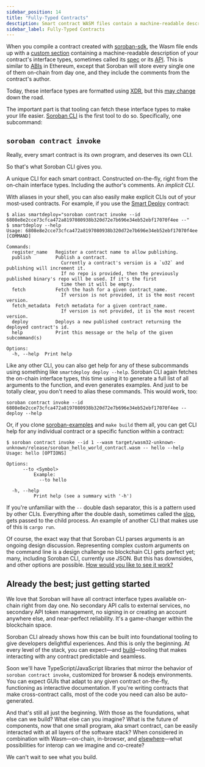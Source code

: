 ```yaml
---
sidebar_position: 14
title: "Fully-Typed Contracts"
desctiption: Smart contract WASM files contain a machine-readable description of the interface type.
sidebar_label: Fully-Typed Contracts
---
```


<head>
  <title>
    Smart contract WASM files contain a machine-readable description of the
    interface type.
  </title>
  <meta charSet="utf-8" />
  <meta
    property="og:title"
    content="Smart contract WASM files contain a machine-readable description of the interface type."
  />
  <meta
    property="og:description"
    content="All smart contract interface types will be available on-chain right away with no secondary API calls to external services, no secondary API management, and more."
  />
  <link
    rel="canonical"
    href="https://soroban.stellar.org/docs/soroban-internals/fully-typed-contracts"
  />
</head>

When you compile a contract created with [soroban-sdk](../resources/sdks/rust.mdx), the Wasm file ends up with a [custom section](https://webassembly.github.io/spec/core/appendix/custom.html) containing a machine-readable description of your contract's interface types, sometimes called its [spec](https://github.com/stellar/rs-soroban-sdk/tree/main/soroban-spec) or its [API](https://github.com/stellar/soroban-docs/pull/381#issuecomment-1507283476). This is similar to [ABIs](https://www.quicknode.com/guides/ethereum-development/smart-contracts/what-is-an-abi/) in Ethereum, except that Soroban will store every single one of them on-chain from day one, and they include the comments from the contract's author.

Today, these interface types are formatted using [XDR](https://developers.stellar.org/docs/encyclopedia/xdr), but this [may change](https://github.com/stellar/rs-soroban-sdk/issues/683) down the road.

The important part is that tooling can fetch these interface types to make your life easier. [Soroban CLI](../resources/soroban-cli.mdx) is the first tool to do so. Specifically, one subcommand:

## `soroban contract invoke`

Really, every smart contract is its own program, and deserves its own CLI.

So that's what Soroban CLI gives you.

A unique CLI for each smart contract. Constructed on-the-fly, right from the on-chain interface types. Including the author's comments. An _implicit CLI_.

With aliases in your shell, you can also easily make explicit CLIs out of your most-used contracts. For example, if you use the [Smart Deploy](https://communityfund.stellar.org/projects/smart-deploy-scf-13) contract:

```text
$ alias smartdeploy="soroban contract invoke --id 6808e8e2cce73cfca472a8197080938b320d72e7b696e34eb52ebf17070f4ee --"
$ smartdeploy --help
Usage: 6808e8e2cce73cfca472a8197080938b320d72e7b696e34eb52ebf17070f4ee [COMMAND]

Commands:
  register_name   Register a contract name to allow publishing.
  publish         Publish a contract.
                    Currently a contract's version is a `u32` and publishing will increment it.
                    If no repo is provided, then the previously published binary's repo will be used. If it's the first
                    time then it will be empty.
  fetch           Fetch the hash for a given contract_name.
                    If version is not provided, it is the most recent version.
  fetch_metadata  Fetch metadata for a given contract_name.
                    If version is not provided, it is the most recent version.
  deploy          Deploys a new published contract returning the deployed contract's id.
  help            Print this message or the help of the given subcommand(s)

Options:
  -h, --help  Print help
```

Like any other CLI, you can also get help for any of these subcommands using something like `smartdeploy deploy --help`. Soroban CLI again fetches the on-chain interface types, this time using it to generate a full list of all arguments to the function, and even generates examples. And just to be totally clear, you don't need to alias these commands. This would work, too:

    soroban contract invoke --id 6808e8e2cce73cfca472a8197080938b320d72e7b696e34eb52ebf17070f4ee -- deploy --help

Or, if you clone [soroban-examples](https://github.com/stellar/soroban-examples) and `make build` them all, you can get CLI help for any individual contract or a specific function within a contract:

```text
$ soroban contract invoke --id 1 --wasm target/wasm32-unknown-unknown/release/soroban_hello_world_contract.wasm -- hello --help
Usage: hello [OPTIONS]

Options:
      --to <Symbol>
          Example:
            --to hello

  -h, --help
          Print help (see a summary with '-h')
```

If you're unfamiliar with the `--` double dash separator, this is a pattern used by other CLIs. Everything after the double dash, sometimes called the [slop](https://github.com/clap-rs/clap/issues/971), gets passed to the child process. An example of another CLI that makes use of this is `cargo run`.

Of course, the exact way that that Soroban CLI parses arguments is an ongoing design discussion. Representing complex custom arguments on the command line is a design challenge no blockchain CLI gets perfect yet; many, including Soroban CLI, currently use JSON. But this has downsides, and other options are possible. [How would you like to see it work?](https://docs.google.com/document/d/1LASaLyxIA2-YqLnn2NqI5NZGnEmdzx9lLh-j7n0-i4A/edit#)

## Already the best; just getting started

We love that Soroban will have all contract interface types available on-chain right from day one. No secondary API calls to external services, no secondary API token management, no signing in or creating an account anywhere else, and near-perfect reliability. It's a game-changer within the blockchain space.

Soroban CLI already shows how this can be built into foundational tooling to give developers delightful experiences. And this is only the beginning. At every level of the stack, you can expect—and [build](https://stellar.org/foundation/grants-and-funding)—tooling that makes interacting with any contract predictable and seamless.

Soon we'll have TypeScript/JavaScript libraries that mirror the behavior of `soroban contract invoke`, customized for browser & nodejs environments. You can expect GUIs that adapt to any given contract on-the-fly, functioning as interactive documentation. If you're writing contracts that make cross-contract calls, most of the code you need can also be auto-generated.

And that's still all just the beginning. With those as the foundations, what else can we build? What else can you imagine? What is the future of components, now that one small program, aka smart contract, can be easily interacted with at all layers of the software stack? When considered in combination with Wasm—on-chain, in-browser, and [elsewhere](https://en.wikipedia.org/wiki/WebAssembly#Implementations)—what possibilities for interop can we imagine and co-create?

We can't wait to see what you build.
